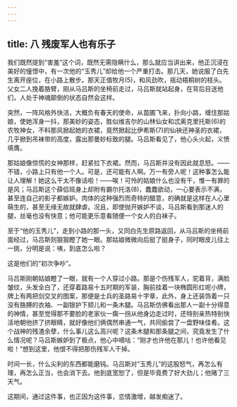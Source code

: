 ```yaml
---
---
---
```

title: 八 残废军人也有乐子
---





我们既然提到“害羞”这个词，既然无需隐瞒什么，那么就应当讲出来，他正沉浸在美好的憧憬中，有一次他的“玉秀儿”却给他一个严重打击。那几天，她说服了白先生离开座位，在小路上散步。那天正值牧月(5)，和风劲吹，摇动梧桐树的枝头。父女二人挽着胳臂，刚从马吕斯的坐椅前走过，马吕斯就站起身，在背后目送他们，人处于神魂颠倒的状态自然会这样。

突然，一阵风格外快活，大概负有春天的使命，从苗圃飞来，扑向小路，缠住那姑娘，使她浑身一抖，那美妙的姿态，胜似维吉尔的山林仙女和忒奥克里托斯(6)的农牧神女，不料那风掀起她的衣裙，竟然掀起比伊希斯(7)的仙袂还神圣的衣裙，几乎掀到吊袜带的高度，露出那曼妙标致的腿。马吕斯看见了，他心头火起，义愤填膺。

那姑娘像惊慌的女神那样，赶紧拉下衣裙。然而，马吕斯并没有因此就息怒。——不错，小路上只有他一个人。可是，还可能有人啊。万一有旁人呢！这种事怎么能让人理解！她这么干太不像话啦！——唉！可怜的姑娘什么也没有干，惟一有罪的是风；马吕斯这个薛侣班身上却附有霸尔托洛(8)，蠢蠢欲动，一心要表示不满，甚至连自己的影子都嫉妒。肉体的这种强烈而奇特的醋意，的确就是这样在人心里萌生的，甚至无缘无故就肆虐。况且，即使抛开嫉妒不谈，马吕斯看到那迷人的腿，丝毫也没有快意；他可能更乐意看随便一个女人的白袜子。

至于“他的玉秀儿”，走到小路的那一头，又同白先生原路返回，从马吕斯的坐椅前面经过，马吕斯则狠狠瞪了她一眼。那姑娘微微向后挺了挺身子，同时眼皮儿往上一挑，分明是说：咦，到底怎么啦？

这是他们的“初次争吵”。

马吕斯刚朝姑娘瞪了一眼，就有一个人穿过小路。那是个伤残军人，驼着背，满脸皱纹，头发全白了，还穿着路易十五时期的军装，胸前挂着一块椭圆形红呢小牌，牌上有两把剑交叉的图案，那便是士兵的圣路易十字章，此外，身上还装饰着一只没有胳膊的衣袖、一副银护下颏儿和一条木腿。马吕斯仿佛看出那人一副十分得意的神情，甚至觉得那不要脸的老家伙一瘸一拐从他身边走过时，还特别亲热特别快活地朝他挤了挤眼睛，就好像他们俩偶然串通一气，共同偷尝了一盘野味佳肴。这个战神的残渣余孽，什么事儿这么高兴呢？这条木腿和那条腿之间，究竟发生了什么情况呢？马吕斯嫉妒到了极点，他心中嘀咕：“刚才也许他在那儿！也许他看见啦！”想到这里，他恨不得把那伤残军人干掉。

时间一长，什么尖利的东西都能磨钝。马吕斯对“玉秀儿”的这股怒气，再怎么有理，再怎么正当，也会消下去。他到底宽恕了，但是毕竟费了好大劲儿；他赌了三天气。

这期间，通过这件事，也正因为这件事，恋情激增，越发痴迷了。